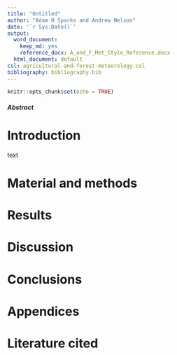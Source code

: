 ```yaml
---
title: "Untitled"
author: "Adam H Sparks and Andrew Nelson"
date: '`r Sys.Date()`'
output:
  word_document:
    keep_md: yes
    reference_docx: A_and_F_Met_Style_Reference.docx
  html_document: default
csl: agricultural-and-forest-meteorology.csl
bibliography: bibliography.bib
---
```


```r
knitr::opts_chunk$set(echo = TRUE)
```
##### Abstract

# Introduction 

text

# Material and methods 

# Results 

# Discussion 

# Conclusions 

# Appendices 

# Literature cited
